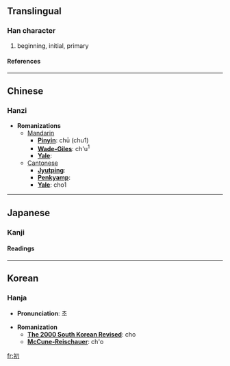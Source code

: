 ==Translingual==
===Han character===
{{Han char|rad=刀|as=05|sn=7|four=3722<sub>0</sub>|canj=中尸竹 (LSH)}}
# beginning, initial, primary
====References====
{{Han ref|kx=0137.330|dkj=01911|dj=0310.010|hdz=10327.220|uh=521D|ud=21021|bh=AAEC|bd=43756}}
----

==Chinese==
===Hanzi===


* '''Romanizations'''
** [[Mandarin]]
*** '''[[Pinyin]]''': chū (chu1)
*** '''[[Wade-Giles]]''': ch'u<sup>1</sup>
*** '''[[Yale]]''': 
**[[Cantonese]]
***'''[[Jyutping]]''':
***'''[[Penkyamp]]''': 
***'''[[Yale]]''': cho1


----
==Japanese==
===Kanji===
{{ja-kanji|grade=|rs=刀05}}
====Readings====
{{ja-readings|on=[[しょ]] (sho), [[そ]] (so)|kun=[[はじめ]] (hajime), [[はつ]] (hatsu), [[うい]] (ui)}}


----
==Korean==
===Hanja===

* '''Pronunciation''': 초

* '''Romanization'''
** '''[[The 2000 South Korean Revised Romanization|The 2000 South Korean Revised]]''': cho
** '''[[McCune-Reischauer]]''': ch'o


[[fr:初]]